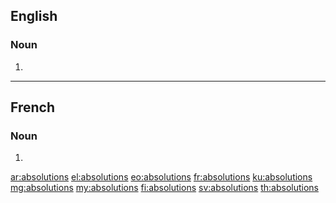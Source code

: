 ==English==

===Noun===
{{head|en|noun plural form}}

# {{plural of|absolution|lang=en}}

----

==French==

===Noun===
{{head|fr|noun plural form\|g=f}}

# {{plural of|absolution|lang=fr}}

[[ar:absolutions]]
[[el:absolutions]]
[[eo:absolutions]]
[[fr:absolutions]]
[[ku:absolutions]]
[[mg:absolutions]]
[[my:absolutions]]
[[fi:absolutions]]
[[sv:absolutions]]
[[th:absolutions]]